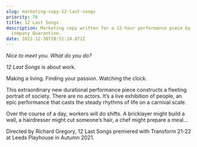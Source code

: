 ```yaml
---
slug: marketing-copy-12-last-songs
priority: 76
title: 12 Last Songs
description: Marketing copy written for a 12-hour performance piece by theatre
  company Quarantine.
date: 2022-12-30T20:51:24.871Z
---
```

*Nice to meet you. What do you do?*

*12 Last Songs* is about work.

Making a living. Finding your passion. Watching the clock. 

This extraordinary new durational performance piece constructs a fleeting portrait of society. There are no actors. It’s a live exhibition of people, an epic performance that casts the steady rhythms of life on a carnival scale. 

Over the course of a day, workers will do shifts. A bricklayer might build a wall, a hairdresser might cut someone’s hair, a chef might prepare a meal…  

Directed by Richard Gregory, 12 Last Songs premiered with Transform 21-22 at Leeds Playhouse in Autumn 2021.